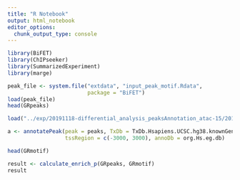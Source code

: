 ```yaml
---
title: "R Notebook"
output: html_notebook
editor_options: 
  chunk_output_type: console
---
```


```r
library(BiFET)
library(ChIPseeker)
library(SummarizedExperiment)
library(marge)
```

```r
peak_file <- system.file("extdata", "input_peak_motif.Rdata",
                         package = "BiFET")
load(peak_file)
head(GRpeaks)

load("../exp/20191118-differential_analysis_peaksAnnotation_atac-15/20191118-01_diff_chromatin_acc_analysis/output/atac_diff_chromatin_accessibility.RData")

a <- annotatePeak(peak = peaks, TxDb = TxDb.Hsapiens.UCSC.hg38.knownGene, 
                  tssRegion = c(-3000, 3000), annoDb = org.Hs.eg.db)
```

```r
head(GRmotif)
```

```r
result <- calculate_enrich_p(GRpeaks, GRmotif)
result
```
